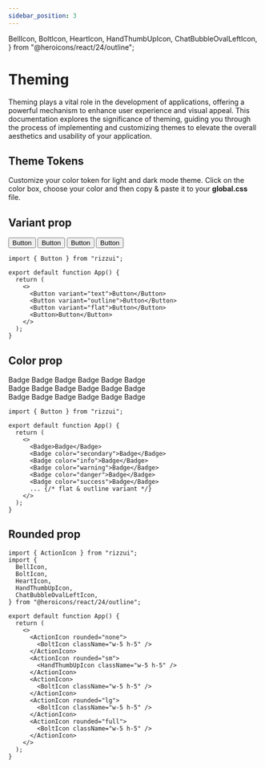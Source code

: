 ```yaml
---
sidebar_position: 3
---
```


  BellIcon,
  BoltIcon,
  HeartIcon,
  HandThumbUpIcon,
  ChatBubbleOvalLeftIcon,
} from "@heroicons/react/24/outline";

# Theming

Theming plays a vital role in the development of applications, offering a powerful mechanism to enhance user experience and visual appeal. This documentation explores the significance of theming, guiding you through the process of implementing and customizing themes to elevate the overall aesthetics and usability of your application.

## Theme Tokens

Customize your color token for light and dark mode theme. Click on the color box, choose your color and then copy & paste it to your **global.css** file.

<ColorTokens />

## Variant prop

<Paper isOpen>
  <div className="flex items-center justify-around gap-4 w-full flex-wrap">
    <Button variant="text">Button</Button>
    <Button variant="outline">Button</Button>
    <Button variant="flat">Button</Button>
    <Button>Button</Button>
  </div>
</Paper>

```tsx
import { Button } from "rizzui";

export default function App() {
  return (
    <>
      <Button variant="text">Button</Button>
      <Button variant="outline">Button</Button>
      <Button variant="flat">Button</Button>
      <Button>Button</Button>
    </>
  );
}
```

## Color prop

<Paper isOpen>
  <div className="flex items-center justify-around gap-3 w-full flex-wrap mb-10">
    <Badge>Badge</Badge>
    <Badge color="secondary">Badge</Badge>
    <Badge color="info">Badge</Badge>
    <Badge color="warning">Badge</Badge>
    <Badge color="danger">Badge</Badge>
    <Badge color="success">Badge</Badge>
  </div>
  <div className="flex items-center justify-around gap-3 w-full flex-wrap mb-10">
    <Badge variant="flat">Badge</Badge>
    <Badge variant="flat" color="secondary">
      Badge
    </Badge>
    <Badge variant="flat" color="info">
      Badge
    </Badge>
    <Badge variant="flat" color="warning">
      Badge
    </Badge>
    <Badge variant="flat" color="danger">
      Badge
    </Badge>
    <Badge variant="flat" color="success">
      Badge
    </Badge>
  </div>
  <div className="flex items-center justify-around gap-3 w-full flex-wrap mb-5">
    <Badge variant="outline">Badge</Badge>
    <Badge variant="outline" color="secondary">
      Badge
    </Badge>
    <Badge variant="outline" color="info">
      Badge
    </Badge>
    <Badge variant="outline" color="warning">
      Badge
    </Badge>
    <Badge variant="outline" color="danger">
      Badge
    </Badge>
    <Badge variant="outline" color="success">
      Badge
    </Badge>
  </div>
</Paper>

```tsx
import { Button } from "rizzui";

export default function App() {
  return (
    <>
      <Badge>Badge</Badge>
      <Badge color="secondary">Badge</Badge>
      <Badge color="info">Badge</Badge>
      <Badge color="warning">Badge</Badge>
      <Badge color="danger">Badge</Badge>
      <Badge color="success">Badge</Badge>
      ... {/* flat & outline variant */}
    </>
  );
}
```

## Rounded prop

<Paper isOpen>
  <div className="flex items-center justify-around gap-4 w-full flex-wrap">
    <ActionIcon rounded="none">
      <BoltIcon className="w-5 h-5" />
    </ActionIcon>
    <ActionIcon rounded="sm">
      <HandThumbUpIcon className="w-5 h-5" />
    </ActionIcon>
    <ActionIcon>
      <HeartIcon className="w-5 h-5" />
    </ActionIcon>
    <ActionIcon rounded="lg">
      <ChatBubbleOvalLeftIcon className="w-5 h-5" />
    </ActionIcon>
    <ActionIcon rounded="full">
      <BellIcon className="w-5 h-5" />
    </ActionIcon>
  </div>
</Paper>

```tsx
import { ActionIcon } from "rizzui";
import {
  BellIcon,
  BoltIcon,
  HeartIcon,
  HandThumbUpIcon,
  ChatBubbleOvalLeftIcon,
} from "@heroicons/react/24/outline";

export default function App() {
  return (
    <>
      <ActionIcon rounded="none">
        <BoltIcon className="w-5 h-5" />
      </ActionIcon>
      <ActionIcon rounded="sm">
        <HandThumbUpIcon className="w-5 h-5" />
      </ActionIcon>
      <ActionIcon>
        <BoltIcon className="w-5 h-5" />
      </ActionIcon>
      <ActionIcon rounded="lg">
        <BoltIcon className="w-5 h-5" />
      </ActionIcon>
      <ActionIcon rounded="full">
        <BoltIcon className="w-5 h-5" />
      </ActionIcon>
    </>
  );
}
```
